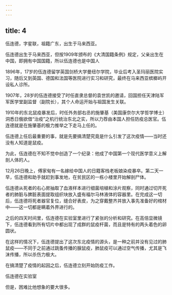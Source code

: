 ```yaml
---
---
---
```

title: 4
---



伍连德，字星联，祖籍广东，出生于马来西亚。

伍连德出生于马来西亚，但按1909年颁布的《大清国籍条例》规定，父亲出生在中国，即拥有中国国籍，所以伍连德也是中国人



1896年，17岁的伍连德留学英国剑桥大学曼纽尔学院，毕业后考入圣玛丽医院实习，随后又到英国、德国和法国等医院进行实习和研究，最终在马来西亚槟榔屿开设私人诊所。

1907年，28岁的伍连德接受了时任直隶总督的袁世凯的邀请，回国担任天津陆军军医学堂副监督（副院长），其个人命运开始与祖国发生关联。

1910年的东北鼠疫暴发后，时任外务部右丞的施肇基（美国康奈尔大学哲学博士）洞悉日俄欲借“治疫”之机行统治东北之实，所以力荐由本国人担任防疫总医官。伍连德就是在施肇基的极力推举之下走马上任的。

伍连德上任后最重要的事，就是先要搞清楚究竟是什么引发了这次疫情——当时还没有人知道是鼠疫。

为此，伍连德在不知不觉中创造了一个纪录：他成了中国第一个现代医学意义上解剖人体的人。

12月26日晚上，傅家甸有一名嫁给中国人的日籍客栈老板娘染疫暴卒。第二天一早，伍连德和助手就赶到事发地，在贫民区的一栋小楼里开始解剖尸体。

伍连德从死者的右心房抽取了血液样本进行细菌培植和涂片观察，同时通过切开死者的肺脏与脾脏表面提取组织块放入盛有福尔马林液体的容器里。在完成这一切后，伍连德将死者器官复位，缝合好表皮，为之穿戴整齐并放入事先准备好的棺材中——这一切都是瞒着外界进行的。

之后的四天时间里，伍连德在实验室里进行了紧张的分析和研究。在高倍显微镜下，伍连德看到所有切片中都出现了成群的鼠疫杆菌，而且是特有的两头着色的卵圆状。

在这样的情况下，伍连德提出了这次东北疫情的源头，是一种之前并没有见过的肺鼠疫——不同于之前通过跳蚤传播的腺鼠疫，肺鼠疫可以通过空气传播，尤其是飞沫传播，所以杀伤力极大。

在搞清楚了疫情的起因之后，伍连德立刻开始防疫工作。

伍连德在实验室



但是，困难比他想象的要大很多。